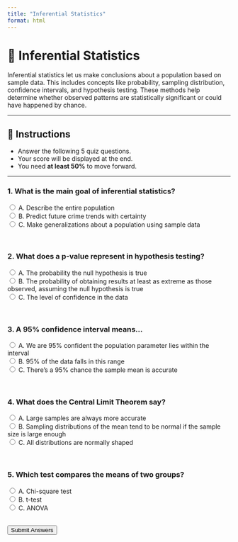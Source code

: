 ```yaml
---
title: "Inferential Statistics"
format: html
---
```


# 🎯 Inferential Statistics

Inferential statistics let us make conclusions about a population based on sample data. This includes concepts like probability, sampling distribution, confidence intervals, and hypothesis testing. These methods help determine whether observed patterns are statistically significant or could have happened by chance.

---

## 🧪 Instructions

- Answer the following 5 quiz questions.
- Your score will be displayed at the end.
- You need **at least 50%** to move forward.

---

<form id="quiz-form">

### 1. What is the main goal of inferential statistics?

<label><input type="radio" name="q1" value="a"> A. Describe the entire population</label><br>
<label><input type="radio" name="q1" value="b"> B. Predict future crime trends with certainty</label><br>
<label><input type="radio" name="q1" value="c"> C. Make generalizations about a population using sample data</label><br>

<br>

### 2. What does a p-value represent in hypothesis testing?

<label><input type="radio" name="q2" value="a"> A. The probability the null hypothesis is true</label><br>
<label><input type="radio" name="q2" value="b"> B. The probability of obtaining results at least as extreme as those observed, assuming the null hypothesis is true</label><br>
<label><input type="radio" name="q2" value="c"> C. The level of confidence in the data</label><br>

<br>

### 3. A 95% confidence interval means...

<label><input type="radio" name="q3" value="a"> A. We are 95% confident the population parameter lies within the interval</label><br>
<label><input type="radio" name="q3" value="b"> B. 95% of the data falls in this range</label><br>
<label><input type="radio" name="q3" value="c"> C. There's a 95% chance the sample mean is accurate</label><br>

<br>

### 4. What does the Central Limit Theorem say?

<label><input type="radio" name="q4" value="a"> A. Large samples are always more accurate</label><br>
<label><input type="radio" name="q4" value="b"> B. Sampling distributions of the mean tend to be normal if the sample size is large enough</label><br>
<label><input type="radio" name="q4" value="c"> C. All distributions are normally shaped</label><br>

<br>

### 5. Which test compares the means of two groups?

<label><input type="radio" name="q5" value="a"> A. Chi-square test</label><br>
<label><input type="radio" name="q5" value="b"> B. t-test</label><br>
<label><input type="radio" name="q5" value="c"> C. ANOVA</label><br>

<br>
<button type="button" onclick="gradeQuiz()">Submit Answers</button>
</form>

<div id="score" style="margin-top: 20px; font-weight: bold;"></div>
<div id="feedback" style="margin-top: 10px;"></div>

<script>
function gradeQuiz() {
  const answers = {
    q1: "c",
    q2: "b",
    q3: "a",
    q4: "b",
    q5: "b"
  };

  let score = 0;
  let total = 5;

  document.querySelectorAll("form label").forEach(label => {
    label.style.color = "";
  });

  for (let q in answers) {
    const selected = document.querySelector(`input[name="${q}"]:checked`);
    if (selected) {
      const label = selected.parentElement;
      if (selected.value === answers[q]) {
        label.style.color = "green";
        score += 1;
      } else {
        label.style.color = "red";
      }
    }
  }

  const percent = Math.round((score / total) * 100);
  document.getElementById("score").innerHTML = `Your Score: ${score}/${total} (${percent}%)`;
  document.getElementById("feedback").innerHTML = (score >= 3)
    ? "✅ Good job! You may proceed."
    : "❌ Try again before moving to the next section.";
}
</script>
